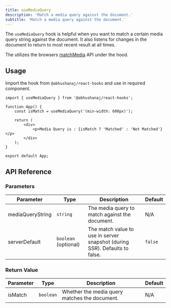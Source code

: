 ```yaml
---
title: useMediaQuery
description: 'Match a media query against the document.'
subtitle: 'Match a media query against the document.'
---
```



The `useMediaQuery` hook is helpful when you want to match a certain media query string against the document. It also listens for changes in the document to return to most recent result at all times.

The utilizes the browsers [matchMedia](https://developer.mozilla.org/en-US/docs/Web/API/Window/matchMedia) API under the hood.

<DemoWrapper title="useMediaQuery">
	<Example client:load />
</DemoWrapper>

## Usage

Import the hook from `@abhushanaj/react-hooks` and use in required component.

```tsx title="./src/App.tsx" ins={1,4} mark="useMediaQuery"
import { useMediaQuery } from '@abhushanaj/react-hooks';

function App() {
	const isMatch = useMediaQuery('(min-width: 600px)');

	return (
		<div>
			<p>Media Query is : {isMatch ? 'Matched' : 'Not Matched'}</p>
		</div>
	);
}

export default App;
```

## API Reference

### Parameters

| Parameter        | Type                 | Description                                                                | Default |
| ---------------- | -------------------- | -------------------------------------------------------------------------- | ------- |
| mediaQueryString | `string`             | The media query to match against the document.                             | N/A     |
| serverDefault    | `boolean` (optional) | The match value to use in server snapshot (during SSR). Defaults to false. | `false` |

### Return Value

| Parameter | Type      | Description                                   | Default |
| --------- | --------- | --------------------------------------------- | ------- |
| isMatch   | `boolean` | Whether the media query matches the document. | N/A     |
